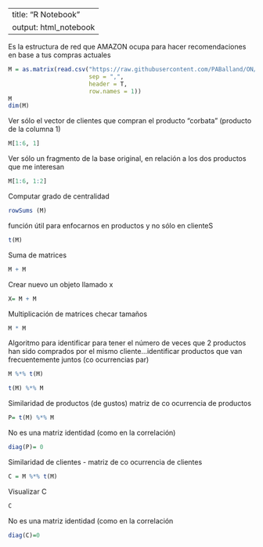 ---
title: "R Notebook"
output: html_notebook
----------------------------

Es la estructura de red que AMAZON ocupa para hacer recomendaciones en base a tus compras actuales 
```{r}
M = as.matrix(read.csv("https://raw.githubusercontent.com/PABalland/ON/master/amz.csv", 
                       sep = ",", 
                       header = T, 
                       row.names = 1))
M 
dim(M)

```

Ver sólo el vector de clientes que compran el producto "corbata" (producto de la columna 1)
```{r}
M[1:6, 1]
```


Ver sólo un fragmento de la base original, en relación a los dos productos que me interesan
```{r}
M[1:6, 1:2]
```
Computar grado de centralidad
```{r}
rowSums (M)
```
función útil para enfocarnos en productos y no sólo en clienteS
```{r}
t(M)
```
Suma de matrices
```{r}
M + M
```
 Crear nuevo un objeto llamado x
```{r}
X= M + M
```
 
Multiplicación de matrices checar tamaños
```{r}
M * M
```
Algoritmo para identificar para tener el número de veces que 2 productos han sido comprados por el mismo cliente...identificar productos que van frecuentemente juntos (co ocurrencias par)
```{r}
M %*% t(M)

t(M) %*% M
```
Similaridad de productos (de gustos) matriz de co ocurrencia de productos
```{r}
P= t(M) %*% M
```
No es una matriz identidad (como en la correlación)
```{r}
diag(P)= 0
```
Similaridad de clientes - matriz de co ocurrencia de clientes
```{r}
C = M %*% t(M)
```
Visualizar C
```{r}
C
```
No es una matriz identidad (como en la correlación
```{r}
diag(C)=0
```
